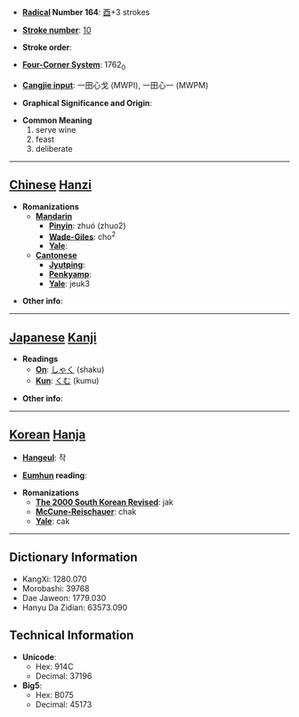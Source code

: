 * '''[[Wiktionary:Chinese radical index| Radical]] Number 164''': [[Wiktionary:Chinese radical index 酉|酉]]+3 strokes

* '''[[Wiktionary:Chinese total strokes index|Stroke number]]''': [[Wiktionary:Chinese total strokes index 10|10]]

* '''Stroke order''': 

* '''[[Wiktionary:Chinese four corner index|Four-Corner System]]''': 1762<sub>0</sub>

* '''[[Wiktionary:Chinese Cangjie index|Cangjie input]]''': 一田心戈 (MWPI), 一田心一 (MWPM)

* '''Graphical Significance and Origin''': 

* '''Common Meaning'''
*#serve wine
*# feast
*# deliberate


----

== [[Chinese]] [[Hanzi]] ==

* '''Romanizations'''
** '''[[Mandarin]]'''
*** '''[[Pinyin]]''': zhuó (zhuo2)
*** '''[[Wade-Giles]]''': cho<sup>2</sup>
*** '''[[Yale]]''': 
** '''[[Cantonese]]'''
*** '''[[Jyutping]]''':
*** '''[[Penkyamp]]''': 
*** '''[[Yale]]''': jeuk3

* '''Other info''': 

----

== [[Japanese]] [[Kanji]] ==

* '''Readings'''
** '''[[On]]''': [[しゃく]] (shaku)
** '''[[Kun]]''': [[くむ]] (kumu)

* '''Other info''':  

----

== [[Korean]] [[Hanja]] ==

* '''[[Hangeul]]''': 작

* '''[[Eumhun]] reading''': 

* '''Romanizations'''
** '''[[The 2000 South Korean Revised Romanization|The 2000 South Korean Revised]]''': jak
** '''[[McCune-Reischauer]]''': chak
** '''[[Yale]]''': cak

----

== Dictionary Information ==

* KangXi: 1280.070
* Morobashi: 39768
* Dae Jaweon: 1779.030
* Hanyu Da Zidian: 63573.090

== Technical Information ==

* '''Unicode''':
** Hex: 914C
** Decimal: 37196
* '''Big5''':
** Hex: B075
** Decimal: 45173
